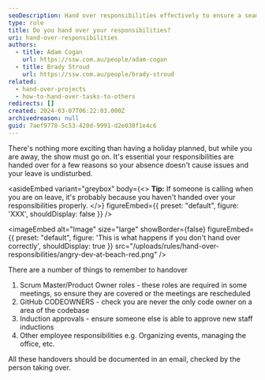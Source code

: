 ```yaml
---
seoDescription: Hand over responsibilities effectively to ensure a seamless transition and minimize disruptions during your absence.
type: rule
title: Do you hand over your responsibilities?
uri: hand-over-responsibilities
authors:
  - title: Adam Cogan
    url: https://ssw.com.au/people/adam-cogan
  - title: Brady Stroud
    url: https://ssw.com.au/people/brady-stroud
related:
  - hand-over-projects
  - how-to-hand-over-tasks-to-others
redirects: []
created: 2024-03-07T06:22:03.000Z
archivedreason: null
guid: 7aef9778-5c53-420d-9991-d2e038f1e4c6
---
```


There's nothing more exciting than having a holiday planned, but while you are away, the show must go on.
It's essential your responsibilities are handed over for a few reasons so your absence doesn't cause issues and your leave is undisturbed.

<asideEmbed
  variant="greybox"
  body={<>
    **Tip:** If someone is calling when you are on leave, it's probably because you haven't handed over your responsibilities properly.
  </>}
  figureEmbed={{
    preset: "default",
    figure: 'XXX',
    shouldDisplay: false
  }}
/>

<imageEmbed
  alt="Image"
  size="large"
  showBorder={false}
  figureEmbed={{
    preset: "default",
    figure: 'This is what happens if you don\'t hand over correctly',
    shouldDisplay: true
  }}
  src="/uploads/rules/hand-over-responsibilities/angry-dev-at-beach-red.png"
/>

There are a number of things to remember to handover

1. Scrum Master/Product Owner roles - these roles are required in some meetings, so ensure they are covered or the meetings are rescheduled
2. GitHub CODEOWNERS - check you are never the only code owner on a area of the codebase
3. Induction approvals - ensure someone else is able to approve new staff inductions
4. Other employee responsibilities e.g. Organizing events, managing the office, etc.

All these handovers should be documented in an email, checked by the person taking over.